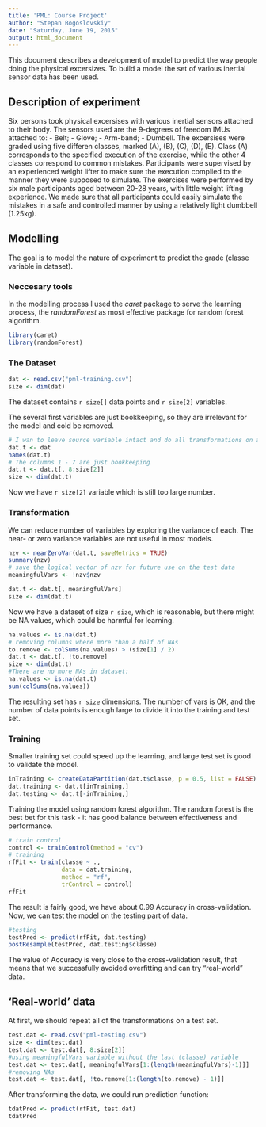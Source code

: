 ```yaml
---
title: 'PML: Course Project'
author: "Stepan Bogoslovskiy"
date: "Saturday, June 19, 2015"
output: html_document
---
```


This document describes a development of model to predict the way people doing the physical excersizes. To build a model the set of various inertial sensor data has been used.

## Description of experiment
Six persons took physical excersises with various inertial sensors attached to their body.
The sensors used are the 9-degrees of freedom IMUs attached to:
- Belt;
- Glove;
- Arm-band;
- Dumbell.
The excersises were graded using five differen classes, marked (A), (B), (C), (D), (E).  Class (A) corresponds to the specified execution of the exercise, while the other 4 classes correspond to common mistakes. Participants were supervised by an experienced weight lifter to make sure the execution complied to the manner they were supposed to simulate. The exercises were performed by six male participants aged between 20-28 years, with little weight lifting experience. We made sure that all participants could easily simulate the mistakes in a safe and controlled manner by using a relatively light dumbbell (1.25kg).

## Modelling
The goal is to model the nature of experiment to predict the grade (classe variable in dataset). 


### Neccesary tools
In the modelling process I used the _caret_ package to serve the learning process, the _randomForest_ as most effective package for random forest algorithm.

```r
library(caret)
library(randomForest)
```

### The Dataset
```r
dat <- read.csv("pml-training.csv")
size <- dim(dat)
```
The dataset contains `r size[]` data points and `r size[2]` variables. 

The several first variables are just bookkeeping, so they are irrelevant for the model and cold be removed. 
```r
# I wan to leave source variable intact and do all transformations on a new var.
dat.t <- dat
names(dat.t)
# The columns 1 - 7 are just bookkeeping
dat.t <- dat.t[, 8:size[2]]
size <- dim(dat.t)
```
Now we have `r size[2]` variable which is still too large number.

### Transformation
We can reduce number of variables by exploring the variance of each. The near- or zero variance variables are not useful in most models.

```r
nzv <- nearZeroVar(dat.t, saveMetrics = TRUE)
summary(nzv)
# save the logical vector of nzv for future use on the test data
meaningfulVars <- !nzv$nzv

dat.t <- dat.t[, meaningfulVars]
size <- dim(dat.t)
```
Now we have a dataset of size `r size`, which is reasonable, but there might be NA values, which could be harmful for learning.

```r
na.values <- is.na(dat.t)
# removing columns where more than a half of NAs
to.remove <- colSums(na.values) > (size[1] / 2)
dat.t <- dat.t[, !to.remove]
size <- dim(dat.t)
#There are no more NAs in dataset:
na.values <- is.na(dat.t)
sum(colSums(na.values))
```
The resulting set has `r size` dimensions. The number of vars is OK, and the number of data points is enough large to divide it into the training and test set.

### Training
Smaller training set could speed up the learning, and large test set is good to validate the model.

```r
inTraining <- createDataPartition(dat.t$classe, p = 0.5, list = FALSE)
dat.training <- dat.t[inTraining,]
dat.testing <- dat.t[-inTraining,]
```

Training the model using random forest algorithm. The random forest is the best bet for this task - it has good balance between effectiveness and performance.

```r
# train control
control <- trainControl(method = "cv")
# training
rfFit <- train(classe ~ .,
               data = dat.training,
               method = "rf",
               trControl = control)
rfFit
```
The result is fairly good, we have about 0.99 Accuracy in cross-validation.
Now, we can test the model on the testing part of data.

```r
#testing
testPred <- predict(rfFit, dat.testing)
postResample(testPred, dat.testing$classe)
```

The value of Accuracy is very close to the cross-validation result, that means that we successfully avoided overfitting and can try "real-world" data. 

## 'Real-world' data
At first, we should repeat all of the transformations on a test set.

```r
test.dat <- read.csv("pml-testing.csv")
size <- dim(test.dat)
test.dat <- test.dat[, 8:size[2]]
#using meaningfulVars variable without the last (classe) variable
test.dat <- test.dat[, meaningfulVars[1:(length(meaningfulVars)-1)]]
#removing NAs
test.dat <- test.dat[, !to.remove[1:(length(to.remove) - 1)]]
```

After transforming the data, we could run prediction function:

```r
tdatPred <- predict(rfFit, test.dat)
tdatPred
```